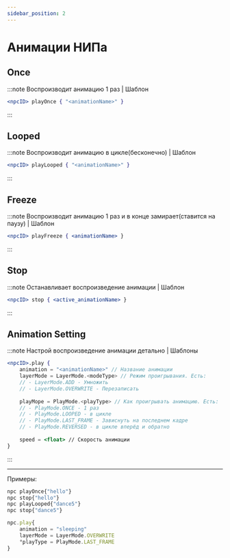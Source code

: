 ```yaml
---
sidebar_position: 2
---
```


# Анимации НИПа

## Once

:::note Воспроизводит анимацию 1 раз | Шаблон
```jsx
<npcID> playOnce { "<animationName>" }
```
:::

## Looped

:::note Воспроизводит анимацию в цикле(бесконечно) | Шаблон
```jsx
<npcID> playLooped { "<animationName>" }
```
:::

## Freeze

:::note Воспроизводит анимацию 1 раз и в конце замирает(ставится на паузу) | Шаблон
```jsx 
<npcID> playFreeze { <animationName> }
```
:::

## Stop

:::note Останавливает воспроизведение анимации | Шаблон
```jsx
<npcID> stop { <active_animationName> }
```
:::

## Animation Setting

:::note Настрой воспроизведение анимации детально | Шаблоны
```jsx
<npcID>.play {
    animation = "<animationName>" // Название анимации
    layerMode = LayerMode.<modeType> // Режим проигрывания. Есть:
    // - LayerMode.ADD - Умножить
    // - LayerMode.OVERWRITE - Перезаписать
    
    playMope = PlayMode.<playType> // Как проигрывать анимацию. Есть:
    // - PlayMode.ONCE - 1 раз
    // - PlayMode.LOOPED - в цикле
    // - PlayMode.LAST_FRAME - Зависнуть на последнем кадре
    // - PlayMode.REVERSED - в цикле вперёд и обратно
    
    speed = <float> // Скорость анимации
}
```
:::

---

Примеры:
```jsx
npc playOnce{"hello"}
npc stop{"hello"}
npc playLooped{"dance5"}
npc stop{"dance5"}

npc.play{
    animation = "sleeping"
    layerMode = LayerMode.OVERWRITE
    °playType = PlayMode.LAST_FRAME
}
```
